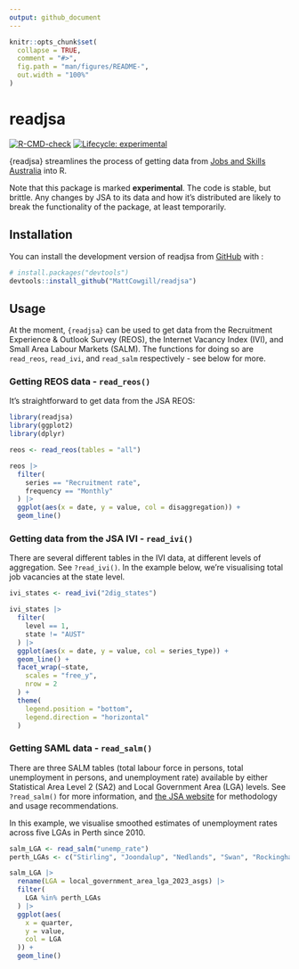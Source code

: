 ```yaml
---
output: github_document
---
```


<!-- README.md is generated from README.Rmd. Please edit that file -->

```r
knitr::opts_chunk$set(
  collapse = TRUE,
  comment = "#>",
  fig.path = "man/figures/README-",
  out.width = "100%"
)
```

# readjsa

<!-- badges: start -->
[![R-CMD-check](https://github.com/MattCowgill/readjsa/actions/workflows/R-CMD-check.yaml/badge.svg)](https://github.com/MattCowgill/readjsa/actions/workflows/R-CMD-check.yaml)
[![Lifecycle: experimental](https://img.shields.io/badge/lifecycle-experimental-orange.svg)](https://lifecycle.r-lib.org/articles/stages.html#experimental)
<!-- badges: end -->

{readjsa} streamlines the process of getting data from [Jobs and Skills Australia](https://www.jobsandskills.gov.au) into R.

Note that this package is marked **experimental**. The code is stable, but brittle. Any changes by JSA to its data and how it's distributed are likely to break the functionality of the package, at least temporarily.

## Installation

You can install the development version of readjsa from [GitHub](https://github.com/) with :

``` r
# install.packages("devtools")
devtools::install_github("MattCowgill/readjsa")
```
## Usage

At the moment, `{readjsa}` can be used to get data from the Recruitment Experience & Outlook Survey (REOS), the Internet Vacancy Index (IVI), and Small Area Labour Markets (SALM). The functions for doing so are `read_reos`, `read_ivi`, and `read_salm` respectively - see below for more.

### Getting REOS data - `read_reos()`

It's straightforward to get data from the JSA REOS:

```r
library(readjsa)
library(ggplot2)
library(dplyr)

reos <- read_reos(tables = "all")

reos |>
  filter(
    series == "Recruitment rate",
    frequency == "Monthly"
  ) |>
  ggplot(aes(x = date, y = value, col = disaggregation)) +
  geom_line()
```

### Getting data from the JSA IVI - `read_ivi()`

There are several different tables in the IVI data, at different levels of aggregation. See `?read_ivi()`. In the example below, we're visualising total job vacancies at the state level. 

```r
ivi_states <- read_ivi("2dig_states")

ivi_states |>
  filter(
    level == 1,
    state != "AUST"
  ) |>
  ggplot(aes(x = date, y = value, col = series_type)) +
  geom_line() +
  facet_wrap(~state,
    scales = "free_y",
    nrow = 2
  ) +
  theme(
    legend.position = "bottom",
    legend.direction = "horizontal"
  )
```

### Getting SAML data - `read_salm()`

There are three SALM tables (total labour force in persons, total unemployment in persons, and unemployment rate) available by either Statistical Area Level 2 (SA2) and Local Government Area (LGA) levels. See `?read_salm()` for more information, and [the JSA website](https://www.jobsandskills.gov.au/data/small-area-labour-markets) for methodology and usage recommendations. 

In this example, we visualise smoothed estimates of unemployment rates across five LGAs in Perth since 2010.

```r
salm_LGA <- read_salm("unemp_rate")
perth_LGAs <- c("Stirling", "Joondalup", "Nedlands", "Swan", "Rockingham")

salm_LGA |>
  rename(LGA = local_government_area_lga_2023_asgs) |>
  filter(
    LGA %in% perth_LGAs
  ) |>
  ggplot(aes(
    x = quarter,
    y = value,
    col = LGA
  )) + 
  geom_line()
```

